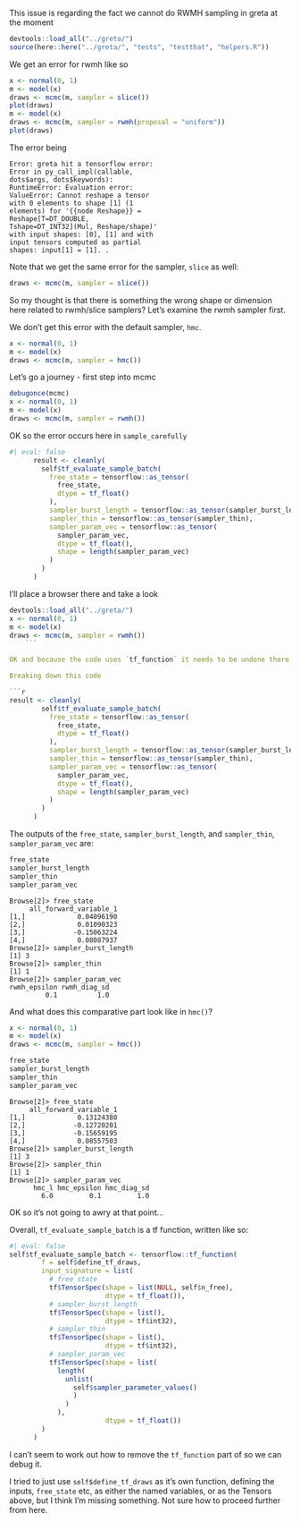 This issue is regarding the fact we cannot do RWMH sampling in greta at the moment

```r
devtools::load_all("../greta/")
source(here::here("../greta/", "tests", "testthat", "helpers.R"))
```


We get an error for rwmh like so
```r
x <- normal(0, 1)
m <- model(x)
draws <- mcmc(m, sampler = slice())
plot(draws)
m <- model(x)
draws <- mcmc(m, sampler = rwmh(proposal = "uniform"))
plot(draws)
```

The error being

```
Error: greta hit a tensorflow error:
Error in py_call_impl(callable,
dots$args, dots$keywords):
RuntimeError: Evaluation error:
ValueError: Cannot reshape a tensor
with 0 elements to shape [1] (1
elements) for '{{node Reshape}} =
Reshape[T=DT_DOUBLE,
Tshape=DT_INT32](Mul, Reshape/shape)'
with input shapes: [0], [1] and with
input tensors computed as partial
shapes: input[1] = [1]. .
```


Note that we get the same error for the sampler, `slice` as well:

```r
draws <- mcmc(m, sampler = slice())
```


So my thought is that there is something the wrong shape or dimension here 
related to rwmh/slice samplers? Let's examine the rwmh sampler first.

We don't get this error with the default sampler, `hmc`.

```r
x <- normal(0, 1)
m <- model(x)
draws <- mcmc(m, sampler = hmc())
```

Let's go a journey - first step into mcmc

```r
debugonce(mcmc)
x <- normal(0, 1)
m <- model(x)
draws <- mcmc(m, sampler = rwmh())
```

OK so the error occurs here in `sample_carefully`

```r
#| eval: false
      result <- cleanly(
        self$tf_evaluate_sample_batch(
          free_state = tensorflow::as_tensor(
            free_state,
            dtype = tf_float()
          ),
          sampler_burst_length = tensorflow::as_tensor(sampler_burst_length),
          sampler_thin = tensorflow::as_tensor(sampler_thin),
          sampler_param_vec = tensorflow::as_tensor(
            sampler_param_vec,
            dtype = tf_float(),
            shape = length(sampler_param_vec)
          )
        )
      )
```

I'll place a browser there and take a look

```r
devtools::load_all("../greta/")
x <- normal(0, 1)
m <- model(x)
draws <- mcmc(m, sampler = rwmh())
    ```

OK and because the code uses `tf_function` it needs to be undone there somehow

Breaking down this code

```r
result <- cleanly(
        self$tf_evaluate_sample_batch(
          free_state = tensorflow::as_tensor(
            free_state,
            dtype = tf_float()
          ),
          sampler_burst_length = tensorflow::as_tensor(sampler_burst_length),
          sampler_thin = tensorflow::as_tensor(sampler_thin),
          sampler_param_vec = tensorflow::as_tensor(
            sampler_param_vec,
            dtype = tf_float(),
            shape = length(sampler_param_vec)
          )
        )
      )
```


The outputs of the `free_state`, `sampler_burst_length`, and `sampler_thin`, `sampler_param_vec` are:

```r
free_state
sampler_burst_length
sampler_thin
sampler_param_vec
```

```
Browse[2]> free_state
     all_forward_variable_1
[1,]             0.04096190
[2,]             0.01090323
[3,]            -0.15063224
[4,]             0.08087937
Browse[2]> sampler_burst_length
[1] 3
Browse[2]> sampler_thin
[1] 1
Browse[2]> sampler_param_vec
rwmh_epsilon rwmh_diag_sd 
         0.1          1.0 
```

And what does this comparative part look like in `hmc()`?

```r
x <- normal(0, 1)
m <- model(x)
draws <- mcmc(m, sampler = hmc())
```

```r
free_state
sampler_burst_length
sampler_thin
sampler_param_vec
```

```
Browse[2]> free_state
     all_forward_variable_1
[1,]             0.13124380
[2,]            -0.12720201
[3,]            -0.15659195
[4,]             0.08557503
Browse[2]> sampler_burst_length
[1] 3
Browse[2]> sampler_thin
[1] 1
Browse[2]> sampler_param_vec
      hmc_l hmc_epsilon hmc_diag_sd 
        6.0         0.1         1.0 
```

OK so it's not going to awry at that point...

Overall, `tf_evaluate_sample_batch` is a tf function, written like so:

```r
#| eval: false
self$tf_evaluate_sample_batch <- tensorflow::tf_function(
        f = self$define_tf_draws,
        input_signature = list(
          # free state
          tf$TensorSpec(shape = list(NULL, self$n_free),
                        dtype = tf_float()),
          # sampler_burst_length
          tf$TensorSpec(shape = list(),
                        dtype = tf$int32),
          # sampler_thin
          tf$TensorSpec(shape = list(),
                        dtype = tf$int32),
          # sampler_param_vec
          tf$TensorSpec(shape = list(
            length(
              unlist(
                self$sampler_parameter_values()
                )
              )
            ),
                        dtype = tf_float())
        )
      )
```


I can't seem to work out how to remove the `tf_function` part of so we can debug
it.

I tried to just use `self$define_tf_draws` as it's own function, defining
the inputs, `free_state` etc, as either the named variables, or as the Tensors
above, but I think I'm missing something. Not sure how to proceed further from here.

